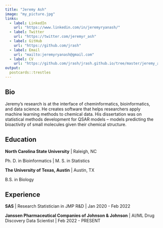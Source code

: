```yaml
---
title: "Jeremy Ash"
image: "my_picture.jpg"
links:
  - label: LinkedIn
    url: "https://www.linkedin.com/in/jeremyryanash/"
  - label: Twitter
    url: "https://twitter.com/jeremyr_ash"
  - label: GitHub
    url: "https://github.com/jrash"
  - label: Email
    url: "mailto:jeremyryanash@gmail.com"
  - label: CV
    url: "https://github.com/jrash/jrash.github.io/tree/master/jeremy_ash_cv.pdf"
output:
  postcards::trestles
---
```

 
## Bio

Jeremy's research is at the interface of cheminformatics, bioinformatics, and data science. He creates software that helps researchers apply machine learning methods to chemical data. His dissertation was on statistical methods development for QSAR models – models predicting the bioactivity of small molecules given their chemical structure.

## Education

**North Carolina State University** | Raleigh, NC

Ph. D. in Bioinformatics | M. S. in Statistics

**The University of Texas, Austin** | Austin, TX

B.S. in Biology

## Experience

**SAS** | Research Statistician in JMP R&D | Jan 2020 - Feb 2022

**Janssen Pharmaceutical Companies of Johnson & Johnson** | AI/ML Drug Discovery Data Scientist | Feb 2022 - PRESENT
